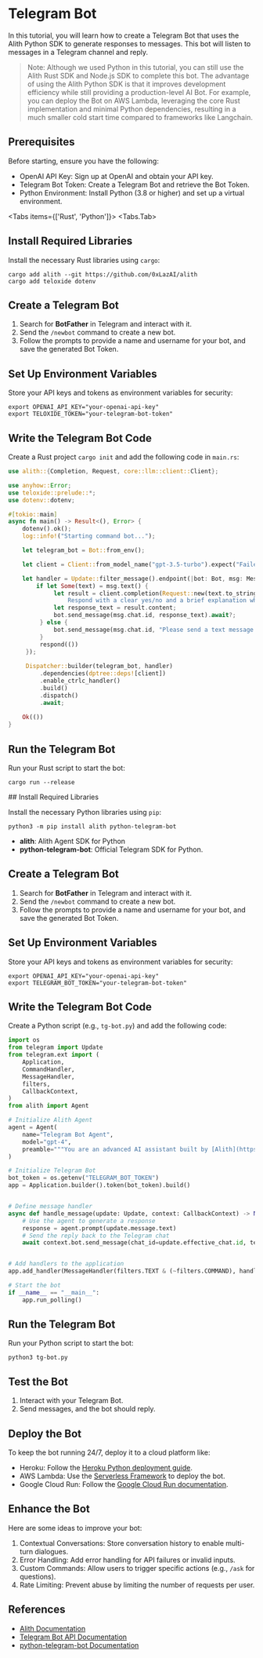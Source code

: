 
# Telegram Bot

In this tutorial, you will learn how to create a Telegram Bot that uses the Alith
Python SDK to generate responses to messages. This bot will listen to messages in a
Telegram channel and reply.

> Note: Although we used Python in this tutorial, you can still use the Alith Rust SDK
> and Node.js SDK to complete this bot. The advantage of using the Alith Python SDK is
> that it improves development efficiency while still providing a production-level AI
> Bot. For example, you can deploy the Bot on AWS Lambda, leveraging the core Rust
> implementation and minimal Python dependencies, resulting in a much smaller cold
> start time compared to frameworks like Langchain.

## Prerequisites

Before starting, ensure you have the following:

- OpenAI API Key: Sign up at OpenAI and obtain your API key.
- Telegram Bot Token: Create a Telegram Bot and retrieve the Bot Token.
- Python Environment: Install Python (3.8 or higher) and set up a virtual environment.

<Tabs items={['Rust', 'Python']}>
  <Tabs.Tab>
  <Steps>
## Install Required Libraries

Install the necessary Rust libraries using `cargo`:

```shell
cargo add alith --git https://github.com/0xLazAI/alith
cargo add teloxide dotenv
```

## Create a Telegram Bot

1. Search for **BotFather** in Telegram and interact with it.
2. Send the `/newbot` command to create a new bot.
3. Follow the prompts to provide a name and username for your bot, and save the generated Bot Token.

## Set Up Environment Variables

Store your API keys and tokens as environment variables for security:

```shell
export OPENAI_API_KEY="your-openai-api-key"
export TELOXIDE_TOKEN="your-telegram-bot-token"
```

## Write the Telegram Bot Code

Create a Rust project `cargo init` and add the following code in `main.rs`:

```rust
use alith::{Completion, Request, core::llm::client::Client};

use anyhow::Error;
use teloxide::prelude::*;
use dotenv::dotenv;

#[tokio::main]
async fn main() -> Result<(), Error> {
    dotenv().ok();
    log::info!("Starting command bot...");

    let telegram_bot = Bot::from_env();

    let client = Client::from_model_name("gpt-3.5-turbo").expect("Failed to create LLM");

    let handler = Update::filter_message().endpoint(|bot: Bot, msg: Message, mut client: Client| async move {
        if let Some(text) = msg.text() {
             let result = client.completion(Request::new(text.to_string(), r#"You are a spam detector here to assist the user in identifying spam messages. 
                 Respond with a clear yes/no and a brief explanation why."#.to_string())).await.unwrap();
             let response_text = result.content;
             bot.send_message(msg.chat.id, response_text).await?;
         } else {
             bot.send_message(msg.chat.id, "Please send a text message to check for spam.").await?;
         }
         respond(())
     });
 
     Dispatcher::builder(telegram_bot, handler)
         .dependencies(dptree::deps![client])
         .enable_ctrlc_handler()
         .build()
         .dispatch()
         .await;
    
    Ok(())
}
```

## Run the Telegram Bot

Run your Rust script to start the bot:

```shell
cargo run --release
```
</Steps>
  </Tabs.Tab>
  <Tabs.Tab>
  <Steps>
## Install Required Libraries

Install the necessary Python libraries using `pip`:

```shell
python3 -m pip install alith python-telegram-bot
```

- **alith**: Alith Agent SDK for Python
- **python-telegram-bot**: Official Telegram SDK for Python.

## Create a Telegram Bot

1. Search for **BotFather** in Telegram and interact with it.
2. Send the `/newbot` command to create a new bot.
3. Follow the prompts to provide a name and username for your bot, and save the generated Bot Token.

## Set Up Environment Variables

Store your API keys and tokens as environment variables for security:

```shell
export OPENAI_API_KEY="your-openai-api-key"
export TELEGRAM_BOT_TOKEN="your-telegram-bot-token"
```

## Write the Telegram Bot Code

Create a Python script (e.g., `tg-bot.py`) and add the following code:

```python
import os
from telegram import Update
from telegram.ext import (
    Application,
    CommandHandler,
    MessageHandler,
    filters,
    CallbackContext,
)
from alith import Agent

# Initialize Alith Agent
agent = Agent(
    name="Telegram Bot Agent",
    model="gpt-4",
    preamble="""You are an advanced AI assistant built by [Alith](https://github.com/0xLazAI/alith).""",
)

# Initialize Telegram Bot
bot_token = os.getenv("TELEGRAM_BOT_TOKEN")
app = Application.builder().token(bot_token).build()


# Define message handler
async def handle_message(update: Update, context: CallbackContext) -> None:
    # Use the agent to generate a response
    response = agent.prompt(update.message.text)
    # Send the reply back to the Telegram chat
    await context.bot.send_message(chat_id=update.effective_chat.id, text=response)


# Add handlers to the application
app.add_handler(MessageHandler(filters.TEXT & (~filters.COMMAND), handle_message))

# Start the bot
if __name__ == "__main__":
    app.run_polling()

```

## Run the Telegram Bot

Run your Python script to start the bot:

```shell
python3 tg-bot.py
```
</Steps>
  </Tabs.Tab>
</Tabs>

## Test the Bot

1. Interact with your Telegram Bot.
2. Send messages, and the bot should reply.

## Deploy the Bot

To keep the bot running 24/7, deploy it to a cloud platform like:

- Heroku: Follow the [Heroku Python deployment guide](https://devcenter.heroku.com/articles/getting-started-with-python).
- AWS Lambda: Use the [Serverless Framework](https://www.serverless.com/) to deploy the bot.
- Google Cloud Run: Follow the [Google Cloud Run documentation](https://cloud.google.com/run/docs/quickstarts/build-and-deploy).

## Enhance the Bot

Here are some ideas to improve your bot:

1. Contextual Conversations: Store conversation history to enable multi-turn dialogues.
2. Error Handling: Add error handling for API failures or invalid inputs.
3. Custom Commands: Allow users to trigger specific actions (e.g., `/ask` for questions).
4. Rate Limiting: Prevent abuse by limiting the number of requests per user.


## References

- [Alith Documentation](https://alith.lazai.network/docs)
- [Telegram Bot API Documentation](https://core.telegram.org/bots/api)
- [python-telegram-bot Documentation](https://docs.python-telegram-bot.org/en/stable/)
